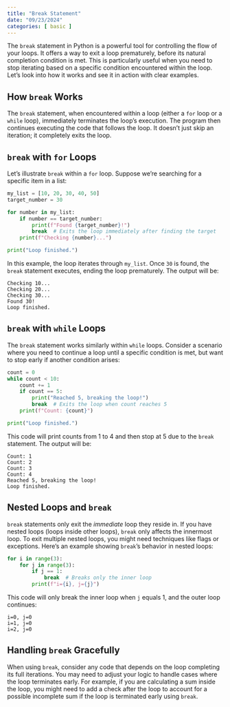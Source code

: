 ```yaml
---
title: "Break Statement"
date: "09/23/2024"
categories: [ basic ]
---
```



The `break` statement in Python is a powerful tool for controlling the flow of your loops.  It offers a way to exit a loop prematurely, before its natural completion condition is met. This is particularly useful when you need to stop iterating based on a specific condition encountered within the loop.  Let's look into how it works and see it in action with clear examples.


## How `break` Works

The `break` statement, when encountered within a loop (either a `for` loop or a `while` loop), immediately terminates the loop's execution. The program then continues executing the code that follows the loop.  It doesn't just skip an iteration; it completely exits the loop.


## `break` with `for` Loops

Let's illustrate `break` within a `for` loop.  Suppose we're searching for a specific item in a list:

```python
my_list = [10, 20, 30, 40, 50]
target_number = 30

for number in my_list:
    if number == target_number:
        print(f"Found {target_number}!")
        break  # Exits the loop immediately after finding the target
    print(f"Checking {number}...")

print("Loop finished.")
```

In this example, the loop iterates through `my_list`. Once `30` is found, the `break` statement executes, ending the loop prematurely. The output will be:

```
Checking 10...
Checking 20...
Checking 30...
Found 30!
Loop finished.
```


## `break` with `while` Loops

The `break` statement works similarly within `while` loops. Consider a scenario where you need to continue a loop until a specific condition is met, but want to stop early if another condition arises:

```python
count = 0
while count < 10:
    count += 1
    if count == 5:
        print("Reached 5, breaking the loop!")
        break  # Exits the loop when count reaches 5
    print(f"Count: {count}")

print("Loop finished.")
```

This code will print counts from 1 to 4 and then stop at 5 due to the `break` statement. The output will be:

```
Count: 1
Count: 2
Count: 3
Count: 4
Reached 5, breaking the loop!
Loop finished.
```


## Nested Loops and `break`

`break` statements only exit the *immediate* loop they reside in. If you have nested loops (loops inside other loops), `break` only affects the innermost loop. To exit multiple nested loops, you might need techniques like flags or exceptions.  Here's an example showing `break`'s behavior in nested loops:

```python
for i in range(3):
    for j in range(3):
        if j == 1:
            break  # Breaks only the inner loop
        print(f"i={i}, j={j}")
```

This code will only break the inner loop when `j` equals 1, and the outer loop continues:

```
i=0, j=0
i=1, j=0
i=2, j=0
```


## Handling `break` Gracefully

When using `break`, consider any code that depends on the loop completing its full iterations. You may need to adjust your logic to handle cases where the loop terminates early.  For example, if you are calculating a sum inside the loop, you might need to add a check after the loop to account for a possible incomplete sum if the loop is terminated early using `break`.


